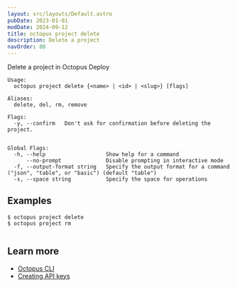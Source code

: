 ```yaml
---
layout: src/layouts/Default.astro
pubDate: 2023-01-01
modDate: 2024-09-12
title: octopus project delete
description: Delete a project
navOrder: 88
---
```


Delete a project in Octopus Deploy

```
Usage:
  octopus project delete {<name> | <id> | <slug>} [flags]

Aliases:
  delete, del, rm, remove

Flags:
  -y, --confirm   Don't ask for confirmation before deleting the project.


Global Flags:
  -h, --help                   Show help for a command
      --no-prompt              Disable prompting in interactive mode
  -f, --output-format string   Specify the output format for a command ("json", "table", or "basic") (default "table")
  -s, --space string           Specify the space for operations

```

## Examples

<SamplesInstance />

```
$ octopus project delete
$ octopus project rm


```

## Learn more

- [Octopus CLI](/docs/octopus-rest-api/cli)
- [Creating API keys](/docs/octopus-rest-api/how-to-create-an-api-key)